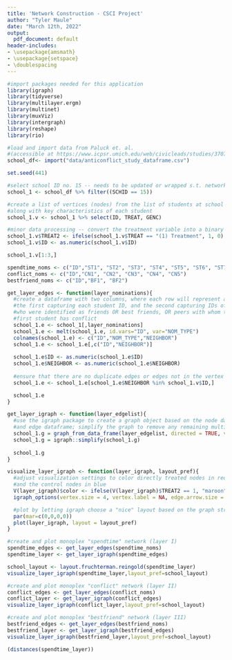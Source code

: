 ```yaml
---
title: 'Network Construction - CSCI Project'
author: "Tyler Maule"
date: "March 12th, 2022"
output:
  pdf_document: default
header-includes:
- \usepackage{amsmath}
- \usepackage{setspace}
- \doublespacing
---
```



```r
#import packages needed for this application
library(igraph)
library(tidyverse)
library(multilayer.ergm)
library(multinet)
library(muxViz)
library(intergraph)
library(reshape)
library(rio)
```


```r
#load and import data from Paluck et. al. 
#(accessible at https://www.icpsr.umich.edu/web/civicleads/studies/37070/publications)
school_df<- import("data/anticonflict_study_dataframe.csv")

set.seed(441)

#select school ID no. 15 -- needs to be updated or wrapped s.t. network statistics are calculated for each school in the dataset -- I guess we can skip over untreated schools, since they won't have any treated students.
school_1 <- school_df %>% filter((SCHID == 15))
```

```r
#create a list of vertices (nodes) from the list of students at school 15,
#along with key characteristics of each student
school_1.v <- school_1 %>% select(ID, TREAT, GENC)

#minor data processing -- convert the treatment variable into a binary indicator
school_1.v$TREAT2 <- ifelse(school_1.v$TREAT == "(1) Treatment", 1, 0)
school_1.v$ID <- as.numeric(school_1.v$ID)

school_1.v[1:3,]
```

```r
spendtime_noms <- c("ID","ST1", "ST2", "ST3", "ST4", "ST5", "ST6", "ST7", "ST8", "ST9", "ST10")
conflict_noms <- c("ID","CN1", "CN2", "CN3", "CN4", "CN5")
bestfriend_noms <- c("ID","BF1", "BF2")

get_layer_edges <- function(layer_nominations){
  #create a dataframe with two columns, where each row will represent an edge:
  #the first capturing each student ID, and the second capturing IDs of students
  #who were identified as friends OR best friends, OR peers with whom the 
  #first student has conflict
  school_1.e <- school_1[,layer_nominations]
  school_1.e <- melt(school_1.e, id.vars="ID", var="NOM_TYPE")
  colnames(school_1.e) <- c("ID","NOM_TYPE","NEIGHBOR")
  school_1.e <- school_1.e[,c("ID","NEIGHBOR")]
  
  school_1.e$ID <- as.numeric(school_1.e$ID)
  school_1.e$NEIGHBOR <- as.numeric(school_1.e$NEIGHBOR)
  
  #ensure that there are no duplicate edges or edges not in the vertex list
  school_1.e <- school_1.e[school_1.e$NEIGHBOR %in% school_1.v$ID,]

  school_1.e
}

get_layer_igraph <- function(layer_edgelist){
  #use the igraph package to create a graph object based on the node dataframe
  #and edge dataframe; simplify the graph to remove any remaining multi-edges and loops
  school_1.g = graph_from_data_frame(layer_edgelist, directed = TRUE, vertices = school_1.v)
  school_1.g = igraph::simplify(school_1.g)
  
  school_1.g
}

visualize_layer_igraph <- function(layer_igraph, layout_pref){
  #adjust visualization settings to color directly treated nodes in red,
  #and the control nodes in blue
  V(layer_igraph)$color <- ifelse(V(layer_igraph)$TREAT2 == 1, "maroon", "light blue")
  igraph_options(vertex.size = 4, vertex.label = NA, edge.arrow.size = 0.25, edge.width = 0.5)

  #plot by letting igraph choose a "nice" layout based on the graph structure
  par(mar=c(0,0,0,0))
  plot(layer_igraph, layout = layout_pref)
}
```

```r
#create and plot monoplex "spendtime" network (layer I)
spendtime_edges <- get_layer_edges(spendtime_noms)
spendtime_layer <- get_layer_igraph(spendtime_edges)

school_layout <- layout.fruchterman.reingold(spendtime_layer)
visualize_layer_igraph(spendtime_layer,layout_pref=school_layout)
```

```r
#create and plot monoplex "conflict" network (layer II)
conflict_edges <- get_layer_edges(conflict_noms)
conflict_layer <- get_layer_igraph(conflict_edges)
visualize_layer_igraph(conflict_layer,layout_pref=school_layout)
```
```r
#create and plot monoplex "bestfriend" network (layer III)
bestfriend_edges <- get_layer_edges(bestfriend_noms)
bestfriend_layer <- get_layer_igraph(bestfriend_edges)
visualize_layer_igraph(bestfriend_layer,layout_pref=school_layout)
```

```r
(distances(spendtime_layer))
```
